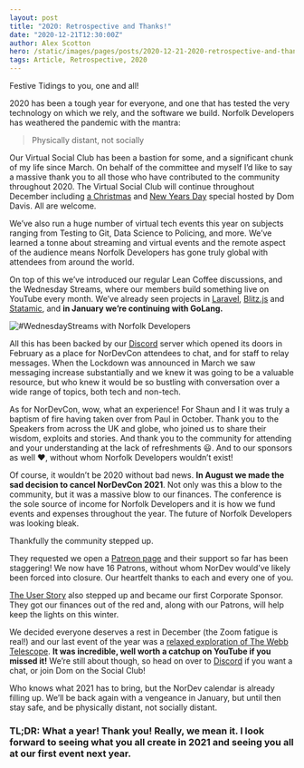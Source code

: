 ```yaml
---
layout: post
title: "2020: Retrospective and Thanks!"
date: "2020-12-21T12:30:00Z"
author: Alex Scotton
hero: /static/images/pages/posts/2020-12-21-2020-retrospective-and-thanks/hero.jpg
tags: Article, Retrospective, 2020
---
```


Festive Tidings to you, one and all!

2020 has been a tough year for everyone, and one that has tested the very technology on which we rely, and the software we build. Norfolk Developers has weathered the pandemic with the mantra:

> Physically distant, not socially

Our Virtual Social Club has been a bastion for some, and a significant chunk of my life since March. On behalf of the committee and myself I’d like to say a massive thank you to all those who have contributed to the community throughout 2020. The Virtual Social Club will continue throughout December including [a Christmas](https://www.meetup.com/Norfolk-Developers-NorDev/events/pfdncsybcqbhc/) and [New Years Day](https://www.meetup.com/Norfolk-Developers-NorDev/events/pfdncsycccbcb/) special hosted by Dom Davis. All are welcome.

We’ve also run a huge number of virtual tech events this year on subjects ranging from Testing to Git, Data Science to Policing, and more. We’ve learned a tonne about streaming and virtual events and the remote aspect of the audience means Norfolk Developers has gone truly global with attendees from around the world.

On top of this we’ve introduced our regular Lean Coffee discussions, and the Wednesday Streams, where our members build something live on YouTube every month. We’ve already seen projects in [Laravel](https://www.youtube.com/playlist?list=PLc8-tQY65nvVoYQcZhnRXZQSUmfsW-0_S), [Blitz.js](https://www.youtube.com/playlist?list=PLc8-tQY65nvWAxfHamYQE9fhMabRkhMnL) and [Statamic](https://www.youtube.com/playlist?list=PLc8-tQY65nvVBgHax3em4ywCzl4HVx5Qp), and **in January we’re continuing with GoLang.**

![#WednesdayStreams with Norfolk Developers](/static/images/pages/posts/2020-12-21-2020-retrospective-and-thanks/wednesday-streams-hero.jpg)

All this has been backed by our [Discord](https://discord.com/invite/WQwrYrS) server which opened its doors in February as a place for NorDevCon attendees to chat, and for staff to relay messages. When the Lockdown was announced in March we saw messaging increase substantially and we knew it was going to be a valuable resource, but who knew it would be so bustling with conversation over a wide range of topics, both tech and non-tech.

As for NorDevCon, wow, what an experience! For Shaun and I it was truly a baptism of fire having taken over from Paul in October. Thank you to the Speakers from across the UK and globe, who joined us to share their wisdom, exploits and stories. And thank you to the community for attending and your understanding at the lack of refreshments 😃. And to our sponsors as well ❤️, without whom Norfolk Developers wouldn’t exist!

Of course, it wouldn’t be 2020 without bad news. **In August we made the sad decision to cancel NorDevCon 2021**. Not only was this a blow to the community, but it was a massive blow to our finances. The conference is the sole source of income for Norfolk Developers and it is how we fund events and expenses throughout the year. The future of Norfolk Developers was looking bleak.

Thankfully the community stepped up.

They requested we open a [Patreon page](https://www.patreon.com/NorfolkDev) and their support so far has been staggering! We now have 16 Patrons, without whom NorDev would’ve likely been forced into closure. Our heartfelt thanks to each and every one of you.

[The User Story](https://www.theuserstory.com/) also stepped up and became our first Corporate Sponsor. They got our finances out of the red and, along with our Patrons, will help keep the lights on this winter.

We decided everyone deserves a rest in December (the Zoom fatigue is real!) and our last event of the year was a [relaxed exploration of The Webb Telescope](https://www.youtube.com/watch?v=5ExIJzUQMJY). **It was incredible, well worth a catchup on YouTube if you missed it!** We’re still about though, so head on over to [Discord](https://discord.com/invite/WQwrYrS) if you want a chat, or join Dom on the Social Club!

Who knows what 2021 has to bring, but the NorDev calendar is already filling up. We’ll be back again with a vengeance in January, but until then stay safe, and be physically distant, not socially distant.

### TL;DR: What a year! Thank you! Really, we mean it. I look forward to seeing what you all create in 2021 and seeing you all at our first event next year.